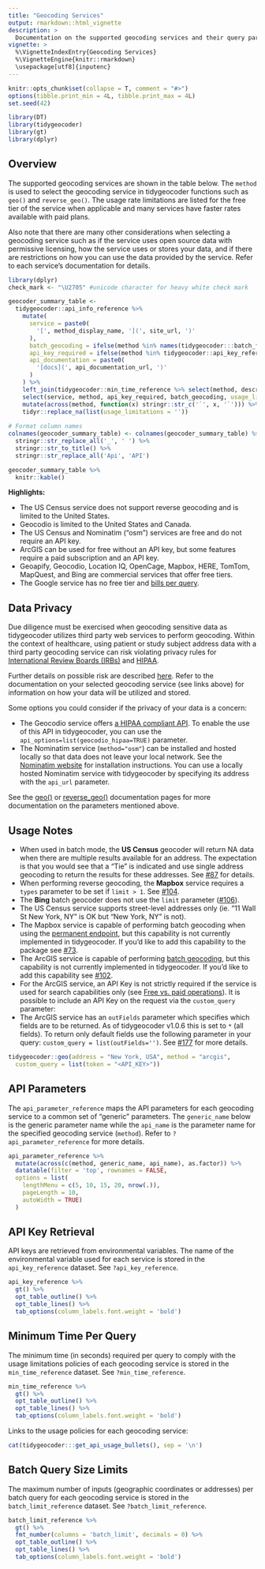 ```yaml
---
title: "Geocoding Services"
output: rmarkdown::html_vignette
description: >
  Documentation on the supported geocoding services and their query parameters and settings
vignette: >
  %\VignetteIndexEntry{Geocoding Services}
  %\VignetteEngine{knitr::rmarkdown}
  \usepackage[utf8]{inputenc}
---
```


```r
knitr::opts_chunk$set(collapse = T, comment = "#>")
options(tibble.print_min = 4L, tibble.print_max = 4L)
set.seed(42)

library(DT)
library(tidygeocoder)
library(gt)
library(dplyr)
```

## Overview

The supported geocoding services are shown in the table below. The `method` is used to select the geocoding service in tidygeocoder functions such as `geo()` and `reverse_geo()`. The usage rate limitations are listed for the free tier of the service when applicable and many services have faster rates available with paid plans.

Also note that there are many other considerations when selecting a geocoding service such as if the service uses open source data with permissive licensing, how the service uses or stores your data, and if there are restrictions on how you can use the data provided by the service. Refer to each service's documentation for details.


```r
library(dplyr)
check_mark <- "\U2705" #unicode character for heavy white check mark

geocoder_summary_table <-
  tidygeocoder::api_info_reference %>%
    mutate(
      service = paste0(
        '[', method_display_name, '](', site_url, ')'
      ),
      batch_geocoding = ifelse(method %in% names(tidygeocoder:::batch_func_map), check_mark, ''),
      api_key_required = ifelse(method %in% tidygeocoder::api_key_reference[['method']], check_mark, ''),
      api_documentation = paste0(
        '[docs](', api_documentation_url, ')'
      )
    ) %>%
    left_join(tidygeocoder::min_time_reference %>% select(method, description), by = 'method') %>%
    select(service, method, api_key_required, batch_geocoding, usage_limitations = description, api_documentation) %>%
    mutate(across(method, function(x) stringr::str_c('`', x, '`'))) %>% # format method column
    tidyr::replace_na(list(usage_limitations = ''))
  
# Format column names
colnames(geocoder_summary_table) <- colnames(geocoder_summary_table) %>%
  stringr::str_replace_all('_', ' ') %>%
  stringr::str_to_title() %>%
  stringr::str_replace_all('Api', 'API')

geocoder_summary_table %>%
  knitr::kable()
```

**Highlights:**

-   The US Census service does not support reverse geocoding and is limited to the United States.
-   Geocodio is limited to the United States and Canada.
-   The US Census and Nominatim ("osm") services are free and do not require an API key.
-   ArcGIS can be used for free without an API key, but some features require a paid subscription and an API key.
-   Geoapify, Geocodio, Location IQ, OpenCage, Mapbox, HERE, TomTom, MapQuest, and Bing are commercial services that offer free tiers.
-   The Google service has no free tier and [bills per query](https://developers.google.com/maps/documentation/geocoding/usage-and-billing).

## Data Privacy

Due diligence must be exercised when geocoding sensitive data as tidygeocoder utilizes third party web services to perform geocoding. Within the context of healthcare, using patient or study subject address data with a third party geocoding service can risk violating privacy rules for [International Review Boards (IRBs)](https://www.fda.gov/regulatory-information/search-fda-guidance-documents/institutional-review-boards-frequently-asked-questions) and [HIPAA](https://www.cdc.gov/phlp/publications/topic/hipaa.html).

Further details on possible risk are described [here](https://www.ncbi.nlm.nih.gov/pmc/articles/PMC8972108/). Refer to the documentation on your selected geocoding service (see links above) for information on how your data will be utilized and stored. 

Some options you could consider if the privacy of your data is a concern:

- The Geocodio service offers [a HIPAA compliant API](https://www.geocod.io/healthcare/). To enable the use of this API in tidygeocoder, you can use the `api_options=list(geocodio_hipaa=TRUE)` parameter.
- The Nominatim service (`method="osm"`) can be installed and hosted locally so that data does not leave your local network. See the [Nominatim website](https://nominatim.org/) for installation instructions. You can use a locally hosted Nominatim service with tidygeocoder by specifying its address with the `api_url` parameter.

See the [geo()](https://jessecambon.github.io/tidygeocoder/reference/geo.html) or [reverse_geo()](https://jessecambon.github.io/tidygeocoder/reference/reverse_geo.html) documentation pages for more documentation on the parameters mentioned above.

## Usage Notes

- When used in batch mode, the **US Census** geocoder will return NA data when there are multiple results available for an address. The expectation is that you would see that a "Tie" is indicated and use single address geocoding to return the results for these addresses. See [#87](https://github.com/jessecambon/tidygeocoder/issues/87) for details.
- When performing reverse geocoding, the **Mapbox** service requires a `types` parameter to be set if `limit > 1`. See [#104](https://github.com/jessecambon/tidygeocoder/issues/104).
- The **Bing** batch geocoder does not use the `limit` parameter ([#106](https://github.com/jessecambon/tidygeocoder/issues/106)).
- The US Census service supports street-level addresses only (ie. "11 Wall St New York, NY" is OK but "New York, NY" is not).
- The Mapbox service is capable of performing batch geocoding when using the [permanent endpoint](https://docs.mapbox.com/api/search/geocoding/#batch-geocoding), but this capability is not currently implemented in tidygeocoder. If you'd like to add this capability to the package see [#73](https://github.com/jessecambon/tidygeocoder/issues/73).
- The ArcGIS service is capable of performing [batch geocoding](https://developers.arcgis.com/rest/geocode/api-reference/geocoding-geocode-addresses.htm), but this capability is not currently implemented in tidygeocoder. If you'd like to add this capability see [#102](https://github.com/jessecambon/tidygeocoder/issues/102).
- For the ArcGIS service, an API Key is not strictly required if the service is used for search capabilities only (see [Free vs. paid operations](https://developers.arcgis.com/rest/geocode/api-reference/geocoding-free-vs-paid.htm)). It is possible to include an API Key on the request via the `custom_query` parameter:
- The ArcGIS service has an `outFields` parameter which specifies which fields are to be returned. As of tidygeocoder v1.0.6 this is set to `*` (all fields). To return only default fields use the following parameter in your query: `custom_query = list(outFields='')`. See [#177](https://github.com/jessecambon/tidygeocoder/issues/177) for more details.

``` r
tidygeocoder::geo(address = "New York, USA", method = "arcgis",
  custom_query = list(token = "<API_KEY>"))
```

## API Parameters

The `api_parameter_reference` maps the API parameters for each geocoding service to a common set of "generic" parameters. The `generic_name` below is the generic parameter name while the `api_name` is the parameter name for the specified geocoding service (`method`). Refer to `?api_parameter_reference` for more details.

```r
api_parameter_reference %>% 
  mutate(across(c(method, generic_name, api_name), as.factor)) %>%
  datatable(filter = 'top', rownames = FALSE, 
  options = list(
    lengthMenu = c(5, 10, 15, 20, nrow(.)),
    pageLength = 10,
    autoWidth = TRUE)
  )
```

## API Key Retrieval

API keys are retrieved from environmental variables. The name of the environmental variable used for each service is stored in the `api_key_reference` dataset. See `?api_key_reference`.

```r
api_key_reference %>%
  gt() %>%
  opt_table_outline() %>%
  opt_table_lines() %>%
  tab_options(column_labels.font.weight = 'bold')
```

## Minimum Time Per Query

The minimum time (in seconds) required per query to comply with the usage limitations policies of each geocoding service is stored in the `min_time_reference` dataset. See `?min_time_reference`.

```r
min_time_reference %>%
  gt() %>%
  opt_table_outline() %>%
  opt_table_lines() %>%
  tab_options(column_labels.font.weight = 'bold')
```

<!-- https://bookdown.org/yihui/rmarkdown-cookbook/results-asis.html -->
Links to the usage policies for each geocoding service:

```r
cat(tidygeocoder:::get_api_usage_bullets(), sep = '\n')
```

## Batch Query Size Limits

The maximum number of inputs (geographic coordinates or addresses) per batch query for each geocoding service is stored in the `batch_limit_reference` dataset. See `?batch_limit_reference`.

```r
batch_limit_reference %>%
  gt() %>%
  fmt_number(columns = 'batch_limit', decimals = 0) %>%
  opt_table_outline() %>%
  opt_table_lines() %>%
  tab_options(column_labels.font.weight = 'bold')
```